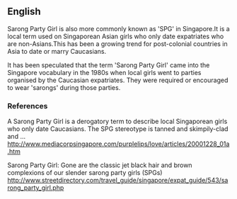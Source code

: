==English==
{{wikify}}
Sarong Party Girl is also more commonly known as 'SPG' in Singapore.It is a local term used on Singaporean Asian girls who only date expatriates who are non-Asians.This has been a growing trend for post-colonial countries in Asia to date or marry Caucasians.

It has been speculated that the term 'Sarong Party Girl' came into the Singapore vocabulary in the 1980s when local girls went to parties organised by the Caucasian expatriates. They were required or encouraged to wear 'sarongs' during those parties. 


=== References ===

A Sarong Party Girl is a derogatory term to describe local Singaporean girls who only date Caucasians. The SPG stereotype is tanned and skimpily-clad and ...
http://www.mediacorpsingapore.com/purplelips/love/articles/20001228_01a.htm

Sarong Party Girl: Gone are the classic jet black hair and brown complexions of our slender sarong party girls (SPGs)
http://www.streetdirectory.com/travel_guide/singapore/expat_guide/543/sarong_party_girl.php
